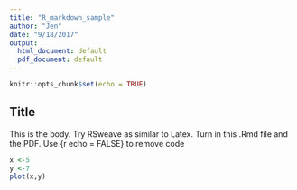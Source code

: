 ```yaml
---
title: "R_markdown_sample"
author: "Jen"
date: "9/18/2017"
output:
  html_document: default
  pdf_document: default
---
```


```r
knitr::opts_chunk$set(echo = TRUE)
```

## Title

This is the body. Try RSweave as similar to Latex. Turn in this .Rmd file and the PDF. Use {r echo = FALSE} to remove code

```r
x <-5
y <-7
plot(x,y)
```

